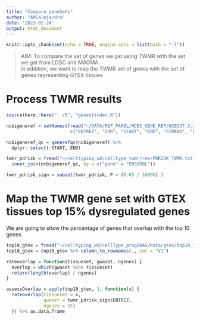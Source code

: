 ```yaml
---
title: "Compare_geneSets"
author: "AMCalejandro"
date: '2023-02-24'
output: html_document
---
```


```r
knitr::opts_chunk$set(echo = TRUE, engine.opts = list(bash = "-l"))
```


> AIM: To compare the set of genes we get using TWMR with the set we get from LDSC and MAGMA.  
In addition, we want to map the TWMR set of genes with the set of genes representing GTEX tissues


# Process TWMR results
```r
source(here::here("../R", "genesfinder.R"))

ncbigeneref = setNames(fread("~/DATA/REF_PANEL/NCBI_GENE_REF/NCBI37.3.gene.loc.extendedMHCexcluded"),
                        c("ENTREZ", "CHR", "START", "END", "STRAND", "HGNC"))

ncbigeneref_qc = generefqc(ncbigeneref) %>%
  dplyr::select(-START, END)

twmr_pdrisk = fread("~/celltyping_wd/celltype_twmr/res/PDRISK_TWMR.txt") %>%
  inner_join(ncbigeneref_qc, by = c("gene" = "ENSEMBL"))

twmr_pdrisk_sign = subset(twmr_pdrisk, P < (0.05 / 16000) )

```


# Map the TWMR gene set with GTEX tissues top 15% dysregulated genes

We are going to show the percentage of genes that overlap with the top 10 genes

```r
top10_gtex = fread("~/celltyping_wd/cellType_progGWAS/data/gtex/top10_files/top10_forMAGMA.txt", header = F)
top10_gtex = top10_gtex %>% column_to_rownames(., var = "V1")

rateoverlap = function(tissueset, gwaset, ngenes) {
  overlap = which(gwaset %in% tissueset)
  return(length(overlap) / ngenes)
}

assessOverlap = apply(top10_gtex, 1, function(x) {
  rateoverlap(tissueset = x,
              gwaset = twmr_pdrisk_sign$ENTREZ,
              ngenes = 15) 
  }) %>% as.data.frame

```



